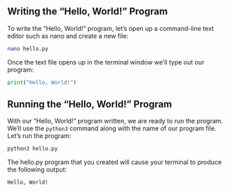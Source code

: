 ## Writing the “Hello, World!” Program

To write the “Hello, World!” program, let’s open up a command-line text editor such as nano and create a new file:

```bash
nano hello.py
```

Once the text file opens up in the terminal window we’ll type out our program:

```python
print("Hello, World!")
```

## Running the “Hello, World!” Program
With our “Hello, World!” program written, we are ready to run the program. We’ll use the `python3` command along with the name of our program file. Let’s run the program:

```bash
python3 hello.py
```

The hello.py program that you created will cause your terminal to produce the following output:

```
Hello, World!
```